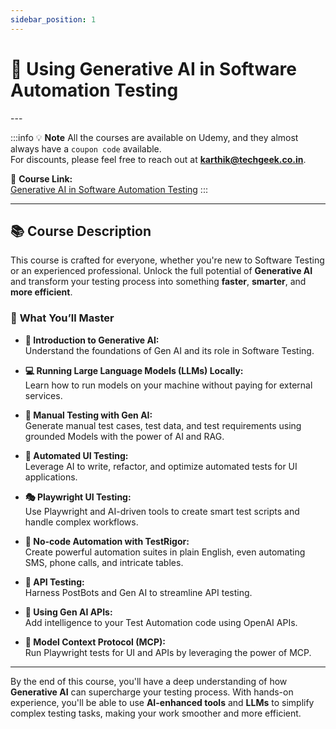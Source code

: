 ```yaml
---
sidebar_position: 1
---
```



# 🤖 Using Generative AI in Software Automation Testing

<div align="center">
  <YouTubeVideoEmbed videoId="Y7xkCWvUKEk" />
</div>
---

:::info 💡 **Note**
All the courses are available on Udemy, and they almost always have a `coupon code` available.  
For discounts, please feel free to reach out at **[karthik@techgeek.co.in](mailto:karthik@techgeek.co.in)**.

🎯 **Course Link:**  
[Generative AI in Software Automation Testing](https://www.udemy.com/course/generative-ai-in-software-automation-testing/)
:::

---

## 📚 **Course Description**

This course is crafted for everyone, whether you're new to Software Testing or an experienced professional. Unlock the full potential of **Generative AI** and transform your testing process into something **faster**, **smarter**, and **more efficient**.

### 🚀 **What You’ll Master**

- **🧠 Introduction to Generative AI:**  
  Understand the foundations of Gen AI and its role in Software Testing.

- **💻 Running Large Language Models (LLMs) Locally:**  
  Learn how to run models on your machine without paying for external services.

- **📝 Manual Testing with Gen AI:**  
  Generate manual test cases, test data, and test requirements using grounded Models with the power of AI and RAG.

- **🤖 Automated UI Testing:**  
  Leverage AI to write, refactor, and optimize automated tests for UI applications.

- **🎭 Playwright UI Testing:**  
  Use Playwright and AI-driven tools to create smart test scripts and handle complex workflows.

- **🚫 No-code Automation with TestRigor:**  
  Create powerful automation suites in plain English, even automating SMS, phone calls, and intricate tables.

- **🔗 API Testing:**  
  Harness PostBots and Gen AI to streamline API testing.

- **🧬 Using Gen AI APIs:**  
  Add intelligence to your Test Automation code using OpenAI APIs.

- **📍 Model Context Protocol (MCP):**  
  Run Playwright tests for UI and APIs by leveraging the power of MCP.

---

By the end of this course, you'll have a deep understanding of how **Generative AI** can supercharge your testing process. With hands-on experience, you'll be able to use **AI-enhanced tools** and **LLMs** to simplify complex testing tasks, making your work smoother and more efficient.


